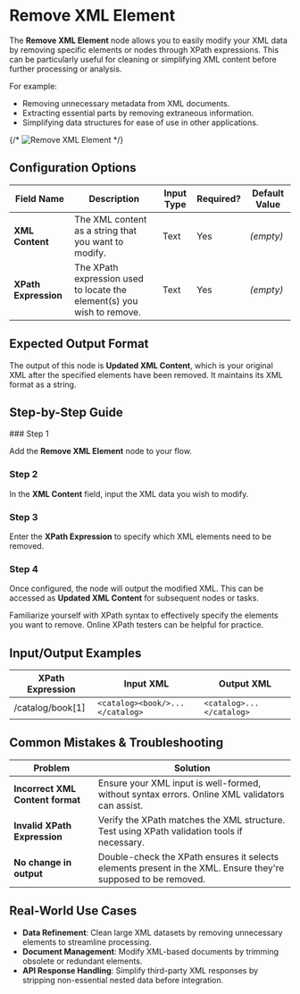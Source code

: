 
# Remove XML Element

The **Remove XML Element** node allows you to easily modify your XML data by removing specific elements or nodes through XPath expressions. This can be particularly useful for cleaning or simplifying XML content before further processing or analysis.

For example:

- Removing unnecessary metadata from XML documents.
- Extracting essential parts by removing extraneous information.
- Simplifying data structures for ease of use in other applications.

{/* ![Remove XML Element](./remove-xml-element.png) */}

## Configuration Options

| Field Name           | Description                                                            | Input Type | Required? | Default Value |
| -------------------- | ---------------------------------------------------------------------- | ---------- | --------- | ------------- |
| **XML Content**      | The XML content as a string that you want to modify.                   | Text       | Yes       | _(empty)_     |
| **XPath Expression** | The XPath expression used to locate the element(s) you wish to remove. | Text       | Yes       | _(empty)_     |

## Expected Output Format

The output of this node is **Updated XML Content**, which is your original XML after the specified elements have been removed. It maintains its XML format as a string.

## Step-by-Step Guide

<Steps>
### Step 1

Add the **Remove XML Element** node to your flow.

### Step 2

In the **XML Content** field, input the XML data you wish to modify.

### Step 3

Enter the **XPath Expression** to specify which XML elements need to be removed.

### Step 4

Once configured, the node will output the modified XML. This can be accessed as **Updated XML Content** for subsequent nodes or tasks.

</Steps>

<Callout type="info" title="Tip">
  Familiarize yourself with XPath syntax to effectively specify the elements you
  want to remove. Online XPath testers can be helpful for practice.
</Callout>

## Input/Output Examples

| XPath Expression | Input XML                       | Output XML               |
| ---------------- | ------------------------------- | ------------------------ |
| /catalog/book[1] | `<catalog><book/>...</catalog>` | `<catalog>...</catalog>` |

## Common Mistakes & Troubleshooting

| Problem                          | Solution                                                                                                      |
| -------------------------------- | ------------------------------------------------------------------------------------------------------------- |
| **Incorrect XML Content format** | Ensure your XML input is well-formed, without syntax errors. Online XML validators can assist.                |
| **Invalid XPath Expression**     | Verify the XPath matches the XML structure. Test using XPath validation tools if necessary.                   |
| **No change in output**          | Double-check the XPath ensures it selects elements present in the XML. Ensure they're supposed to be removed. |

## Real-World Use Cases

- **Data Refinement**: Clean large XML datasets by removing unnecessary elements to streamline processing.
- **Document Management**: Modify XML-based documents by trimming obsolete or redundant elements.
- **API Response Handling**: Simplify third-party XML responses by stripping non-essential nested data before integration.
